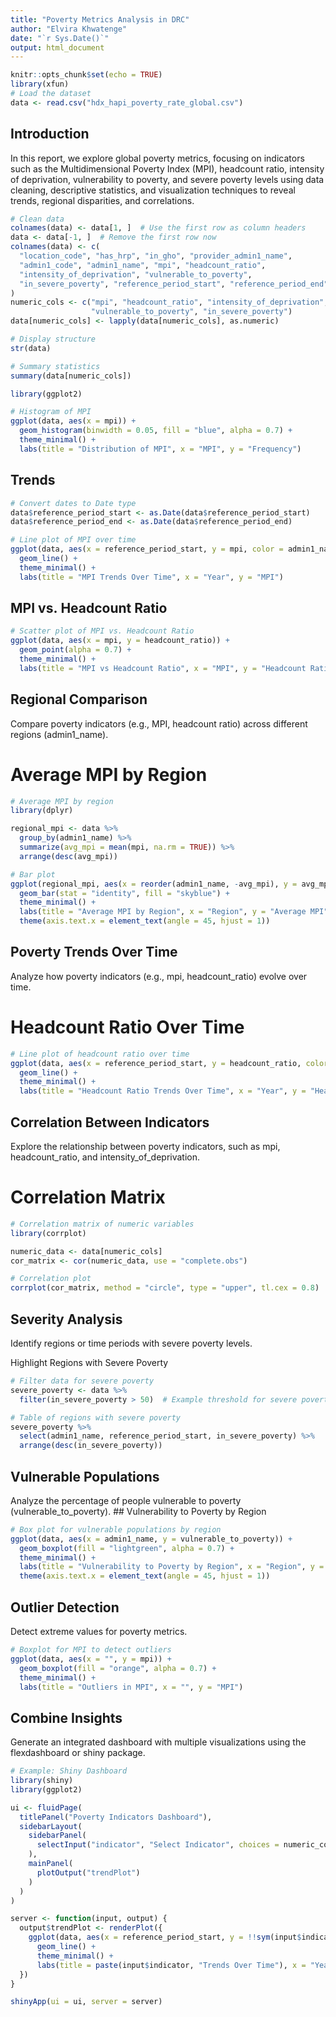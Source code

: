---
title: "Poverty Metrics Analysis in DRC"
author: "Elvira Khwatenge"
date: "`r Sys.Date()`"
output: html_document
---

```{r setup, include=FALSE}
knitr::opts_chunk$set(echo = TRUE)
library(xfun)
# Load the dataset
data <- read.csv("hdx_hapi_poverty_rate_global.csv")

```

## Introduction
In this report, we explore global poverty metrics, focusing on indicators such as the Multidimensional Poverty Index (MPI), headcount ratio, intensity of deprivation, vulnerability to poverty, and severe poverty levels using data cleaning, descriptive statistics, and visualization techniques to reveal trends, regional disparities, and correlations.

```{r}
# Clean data
colnames(data) <- data[1, ]  # Use the first row as column headers
data <- data[-1, ]  # Remove the first row now
colnames(data) <- c(
  "location_code", "has_hrp", "in_gho", "provider_admin1_name", 
  "admin1_code", "admin1_name", "mpi", "headcount_ratio", 
  "intensity_of_deprivation", "vulnerable_to_poverty", 
  "in_severe_poverty", "reference_period_start", "reference_period_end"
)
numeric_cols <- c("mpi", "headcount_ratio", "intensity_of_deprivation", 
                  "vulnerable_to_poverty", "in_severe_poverty")
data[numeric_cols] <- lapply(data[numeric_cols], as.numeric)

# Display structure
str(data)

# Summary statistics
summary(data[numeric_cols])
```


```{r}
library(ggplot2)

# Histogram of MPI
ggplot(data, aes(x = mpi)) +
  geom_histogram(binwidth = 0.05, fill = "blue", alpha = 0.7) +
  theme_minimal() +
  labs(title = "Distribution of MPI", x = "MPI", y = "Frequency")
```

## Trends


```{r}
# Convert dates to Date type
data$reference_period_start <- as.Date(data$reference_period_start)
data$reference_period_end <- as.Date(data$reference_period_end)

# Line plot of MPI over time
ggplot(data, aes(x = reference_period_start, y = mpi, color = admin1_name)) +
  geom_line() +
  theme_minimal() +
  labs(title = "MPI Trends Over Time", x = "Year", y = "MPI")


```


## MPI vs. Headcount Ratio

```{r}
# Scatter plot of MPI vs. Headcount Ratio
ggplot(data, aes(x = mpi, y = headcount_ratio)) +
  geom_point(alpha = 0.7) +
  theme_minimal() +
  labs(title = "MPI vs Headcount Ratio", x = "MPI", y = "Headcount Ratio")
```


## Regional Comparison
Compare poverty indicators (e.g., MPI, headcount ratio) across different regions (admin1_name).

# Average MPI by Region
```{r}
# Average MPI by region
library(dplyr)

regional_mpi <- data %>%
  group_by(admin1_name) %>%
  summarize(avg_mpi = mean(mpi, na.rm = TRUE)) %>%
  arrange(desc(avg_mpi))

# Bar plot
ggplot(regional_mpi, aes(x = reorder(admin1_name, -avg_mpi), y = avg_mpi)) +
  geom_bar(stat = "identity", fill = "skyblue") +
  theme_minimal() +
  labs(title = "Average MPI by Region", x = "Region", y = "Average MPI") +
  theme(axis.text.x = element_text(angle = 45, hjust = 1))

```

## Poverty Trends Over Time
Analyze how poverty indicators (e.g., mpi, headcount_ratio) evolve over time.

# Headcount Ratio Over Time
```{r}

# Line plot of headcount ratio over time
ggplot(data, aes(x = reference_period_start, y = headcount_ratio, color = admin1_name)) +
  geom_line() +
  theme_minimal() +
  labs(title = "Headcount Ratio Trends Over Time", x = "Year", y = "Headcount Ratio")
```


## Correlation Between Indicators
Explore the relationship between poverty indicators, such as mpi, headcount_ratio, and intensity_of_deprivation.

# Correlation Matrix
```{r}

# Correlation matrix of numeric variables
library(corrplot)

numeric_data <- data[numeric_cols]
cor_matrix <- cor(numeric_data, use = "complete.obs")

# Correlation plot
corrplot(cor_matrix, method = "circle", type = "upper", tl.cex = 0.8)
```


## Severity Analysis
Identify regions or time periods with severe poverty levels.

Highlight Regions with Severe Poverty
```{r}
# Filter data for severe poverty
severe_poverty <- data %>%
  filter(in_severe_poverty > 50)  # Example threshold for severe poverty

# Table of regions with severe poverty
severe_poverty %>%
  select(admin1_name, reference_period_start, in_severe_poverty) %>%
  arrange(desc(in_severe_poverty))
```

## Vulnerable Populations
Analyze the percentage of people vulnerable to poverty (vulnerable_to_poverty).
## Vulnerability to Poverty by Region
```{r}

# Box plot for vulnerable populations by region
ggplot(data, aes(x = admin1_name, y = vulnerable_to_poverty)) +
  geom_boxplot(fill = "lightgreen", alpha = 0.7) +
  theme_minimal() +
  labs(title = "Vulnerability to Poverty by Region", x = "Region", y = "Vulnerability (%)") +
  theme(axis.text.x = element_text(angle = 45, hjust = 1))
```


## Outlier Detection
Detect extreme values for poverty metrics.

```{r}

# Boxplot for MPI to detect outliers
ggplot(data, aes(x = "", y = mpi)) +
  geom_boxplot(fill = "orange", alpha = 0.7) +
  theme_minimal() +
  labs(title = "Outliers in MPI", x = "", y = "MPI")
```

## Combine Insights
Generate an integrated dashboard with multiple visualizations using the flexdashboard or shiny package.

```{r}

# Example: Shiny Dashboard
library(shiny)
library(ggplot2)

ui <- fluidPage(
  titlePanel("Poverty Indicators Dashboard"),
  sidebarLayout(
    sidebarPanel(
      selectInput("indicator", "Select Indicator", choices = numeric_cols)
    ),
    mainPanel(
      plotOutput("trendPlot")
    )
  )
)

server <- function(input, output) {
  output$trendPlot <- renderPlot({
    ggplot(data, aes(x = reference_period_start, y = !!sym(input$indicator), color = admin1_name)) +
      geom_line() +
      theme_minimal() +
      labs(title = paste(input$indicator, "Trends Over Time"), x = "Year", y = input$indicator)
  })
}

shinyApp(ui = ui, server = server)
```

